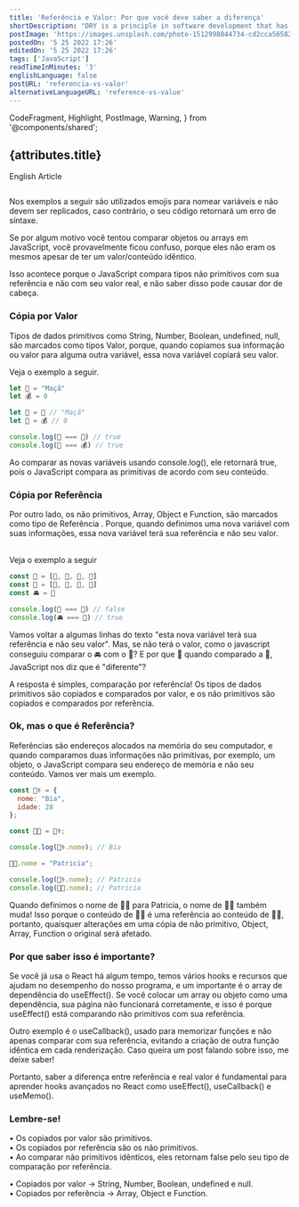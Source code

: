 ```yaml
---
title: 'Referência e Valor: Por que você deve saber a diferença'
shortDescription: "DRY is a principle in software development that has been followed by a large part of the programming community and basically"
postImage: 'https://images.unsplash.com/photo-1512998844734-cd2cca565822?ixlib=rb-4.0.3&ixid=MnwxMjA3fDB8MHxwaG90by1wYWdlfHx8fGVufDB8fHx8&auto=format&fit=crop&w=721&q=80'
postedOn: '5 25 2022 17:26'
editedOn: '5 25 2022 17:26'
tags: ['JavaScript']
readTimeInMinutes: '3'
englishLanguage: false
postURL: 'referencia-vs-valor'
alternativeLanguageURL: 'reference-vs-value'
---
```


  CodeFragment,
  Highlight,
  PostImage,
  Warning,
} from '@components/shared';

## {attributes.title}

<Link to={`/blog/${attributes.alternativeLanguageURL}`}>
  <div>English Article</div>
</Link>

<img
  src={attributes.postImage}
  alt=''
  title='Imagem por David Jorre pelo Unsplash'
  className='MainImage'
/>

<Warning>
  Nos exemplos a seguir são utilizados emojis para nomear variáveis e não devem
  ser replicados, caso contrário, o seu código retornará um erro de síntaxe.
</Warning>

Se por algum motivo você tentou comparar <CodeFragment>objetos</CodeFragment> ou <CodeFragment>arrays</CodeFragment> em JavaScript, você provavelmente ficou confuso, porque eles não eram os mesmos apesar de ter um valor/conteúdo idêntico. <br/>

Isso acontece porque o JavaScript compara tipos não primitivos com sua <Highlight>referência</Highlight> e não com seu valor real, e não saber disso pode causar dor de cabeça.

### Cópia por Valor <br/>

Tipos de dados primitivos como <CodeFragment>String</CodeFragment>, <CodeFragment>Number</CodeFragment>, <CodeFragment>Boolean</CodeFragment>, <CodeFragment>undefined</CodeFragment>, <CodeFragment>null</CodeFragment>, são marcados como tipos <Highlight>Valor</Highlight>, porque, quando copiamos sua informação ou valor para alguma outra variável, essa nova variável copiará seu valor.

Veja o exemplo a seguir.

```js
let 🍎 = "Maçã"
let 💰 = 0

let 🍏 = 🍎 // "Maçã"
let 👜 = 💰 // 0

console.log(🍏 === 🍎) // true
console.log(👜 === 💰) // true
```

Ao comparar as novas variáveis usando <CodeFragment>console.log()</CodeFragment>, ele retornará <CodeFragment>true</CodeFragment>, pois o JavaScript compara as primitivas de acordo com seu conteúdo.

### Cópia por Referência

Por outro lado, os não primitivos, <CodeFragment>Array</CodeFragment>, <CodeFragment>Object</CodeFragment> e <CodeFragment>Function</CodeFragment>, são marcados como tipo de <Highlight>Referência</Highlight> . Porque, quando definimos uma nova variável com suas informações, essa nova variável terá sua referência e não seu valor.

<br />
Veja o exemplo a seguir

```js
const 🚗 = [💺, 💺, 💺, 💺]
const 🚓 = [💺, 💺, 💺, 💺]
const 🚘 = 🚗

console.log(🚓 === 🚗) // false
console.log(🚘 === 🚗) // true
```

Vamos voltar a algumas linhas do texto <Highlight>"esta nova variável terá sua referência e não seu valor"</Highlight>. Mas, se não terá o valor, como o javascript conseguiu comparar o 🚘 com o 🚗? E por que 🚓 quando comparado a 🚗, JavaScript nos diz que é "diferente"? <br/>

A resposta é simples, comparação por <Highlight>referência</Highlight>! Os tipos de dados primitivos são copiados e comparados por valor, e os não primitivos são copiados e comparados por referência.

### Ok, mas o que é Referência?

Referências são endereços alocados na memória do seu computador, e quando comparamos duas informações não primitivas, por exemplo, um <CodeFragment>objeto</CodeFragment>, o JavaScript compara seu endereço de memória e não seu conteúdo. Vamos ver mais um exemplo.

```js
const 👩‍⚕️ = {
  nome: "Bia",
  idade: 28
};

const 👩‍🍳 = 👩‍⚕️;

console.log(👩‍⚕️.nome); // Bia

👩‍🍳.nome = "Patricia";

console.log(👩‍⚕️.nome); // Patricia
console.log(👩‍🍳.nome); // Patricia
```

Quando definimos o nome de 👩‍🍳 para Patricia, o nome de 👩‍⚕️ também muda! Isso porque o conteúdo de 👩‍🍳 é uma <Highlight>referência</Highlight> ao conteúdo de 👩‍⚕️, portanto, quaisquer alterações em uma cópia de não primitivo, <CodeFragment>Object</CodeFragment>, <CodeFragment>Array</CodeFragment>, <CodeFragment >Function</CodeFragment> o original será afetado.

### Por que saber isso é importante?

Se você já usa o React há algum tempo, temos vários hooks e recursos que ajudam no desempenho do nosso programa, e um importante é o array de dependência do <CodeFragment>useEffect()</CodeFragment>. Se você colocar um array ou objeto como uma dependência, sua página não funcionará corretamente, e isso é porque <CodeFragment>useEffect()</CodeFragment> está comparando não primitivos com sua <Highlight>referência</Highlight>. <br/>

Outro exemplo é o <CodeFragment>useCallback()</CodeFragment>, usado para memorizar funções e não apenas comparar com sua referência, evitando a criação de outra função idêntica em cada renderização. Caso queira um post falando sobre isso, me deixe saber! <br/>

Portanto, saber a diferença entre <Highlight>referência</Highlight> e real <Highlight>valor</Highlight> é fundamental para aprender hooks avançados no React como <CodeFragment>useEffect()</CodeFragment>, <CodeFragment>useCallback()</CodeFragment> e <CodeFragment>useMemo()</CodeFragment>.

### <Highlight>Lembre-se!</Highlight>

• Os copiados por valor são primitivos. <br/>
• Os copiados por referência são os não primitivos. <br/>
• Ao comparar não primitivos idênticos, eles retornam <CodeFragment>false</CodeFragment> pelo seu tipo de comparação por <Highlight>referência</Highlight>. <br/>

• Copiados por valor → <CodeFragment>String</CodeFragment>, <CodeFragment>Number</CodeFragment>, <CodeFragment>Boolean</CodeFragment>, <CodeFragment>undefined</CodeFragment> e <CodeFragment>null</CodeFragment>. <br/>
• Copiados por referência → <CodeFragment>Array</CodeFragment>, <CodeFragment>Object</CodeFragment> e <CodeFragment>Function</CodeFragment>.
